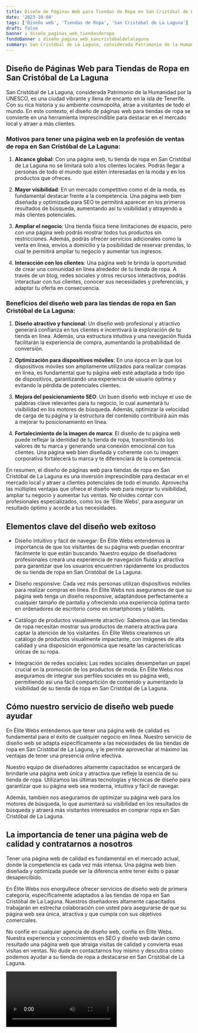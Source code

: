 ```yaml
---
title: Diseño de Páginas Web para Tiendas de Ropa en San Cristóbal de La Laguna
date: '2023-10-04'
tags: ['Diseño web', 'Tiendas de Ropa', 'San Cristóbal de La Laguna']
draft: false
banner : diseño_paginas_web_tiendasderopa
fondoBanner : diseño_pagina_web_sancristóbaldelalaguna
summary: San Cristóbal de La Laguna, considerada Patrimonio de la Humanidad por la UNESCO, es una ciudad vibrante y llena de encanto en la isla de Tenerife. Con su rica historia y su ambiente cosmopolita, atrae a visitantes de todo el mundo. En este contexto, el diseño de páginas web para tiendas de ropa se convierte en una herramienta imprescindible para destacar en el mercado local y atraer a más clientes.
---
```


## Diseño de Páginas Web para Tiendas de Ropa en San Cristóbal de La Laguna

San Cristóbal de La Laguna, considerada Patrimonio de la Humanidad por la UNESCO, es una ciudad vibrante y llena de encanto en la isla de Tenerife. Con su rica historia y su ambiente cosmopolita, atrae a visitantes de todo el mundo. En este contexto, el diseño de páginas web para tiendas de ropa se convierte en una herramienta imprescindible para destacar en el mercado local y atraer a más clientes.

### Motivos para tener una página web en la profesión de ventas de ropa en San Cristóbal de La Laguna:

1. **Alcance global**: Con una página web, tu tienda de ropa en San Cristóbal de La Laguna no se limitará solo a los clientes locales. Podrás llegar a personas de todo el mundo que estén interesadas en la moda y en los productos que ofreces.

2. **Mayor visibilidad**: En un mercado competitivo como el de la moda, es fundamental destacar frente a la competencia. Una página web bien diseñada y optimizada para SEO te permitirá aparecer en los primeros resultados de búsqueda, aumentando así tu visibilidad y atrayendo a más clientes potenciales.

3. **Ampliar el negocio**: Una tienda física tiene limitaciones de espacio, pero con una página web podrás mostrar todos tus productos sin restricciones. Además, podrás ofrecer servicios adicionales como la venta en línea, envíos a domicilio y la posibilidad de reservar prendas, lo cual te permitirá ampliar tu negocio y aumentar tus ingresos.

4. **Interacción con los clientes**: Una página web te brinda la oportunidad de crear una comunidad en línea alrededor de tu tienda de ropa. A través de un blog, redes sociales y otros recursos interactivos, podrás interactuar con tus clientes, conocer sus necesidades y preferencias, y adaptar tu oferta en consecuencia.

### Beneficios del diseño web para las tiendas de ropa en San Cristóbal de La Laguna:

1. **Diseño atractivo y funcional**: Un diseño web profesional y atractivo generará confianza en tus clientes e incentivará la exploración de tu tienda en línea. Además, una estructura intuitiva y una navegación fluida facilitarán la experiencia de compra, aumentando la probabilidad de conversión.

2. **Optimización para dispositivos móviles**: En una época en la que los dispositivos móviles son ampliamente utilizados para realizar compras en línea, es fundamental que tu página web esté adaptada a todo tipo de dispositivos, garantizando una experiencia de usuario óptima y evitando la pérdida de potenciales clientes.

3. **Mejora del posicionamiento SEO**: Un buen diseño web incluye el uso de palabras clave relevantes para tu negocio, lo cual aumentará tu visibilidad en los motores de búsqueda. Además, optimizar la velocidad de carga de tu página y la estructura del contenido contribuirá aún más a mejorar tu posicionamiento en línea.

4. **Fortalecimiento de la imagen de marca**: El diseño de tu página web puede reflejar la identidad de tu tienda de ropa, transmitiendo los valores de tu marca y generando una conexión emocional con tus clientes. Una página web bien diseñada y coherente con tu imagen corporativa fortalecerá tu marca y te diferenciará de la competencia.

En resumen, el diseño de páginas web para tiendas de ropa en San Cristóbal de La Laguna es una inversión imprescindible para destacar en el mercado local y atraer a clientes potenciales de todo el mundo. Aprovecha las múltiples ventajas que ofrece el diseño web para mejorar tu visibilidad, ampliar tu negocio y aumentar tus ventas. No olvides contar con profesionales especializados, como los de 'Élite Webs', para asegurar un resultado óptimo y acorde a tus necesidades.

<GifSeo />

<Cta />

## Elementos clave del diseño web exitoso

- Diseño intuitivo y fácil de navegar: En Élite Webs entendemos la importancia de que los visitantes de su página web puedan encontrar fácilmente lo que están buscando. Nuestro equipo de diseñadores profesionales creará una experiencia de navegación fluida y atractiva para garantizar que los usuarios encuentren rápidamente los productos de su tienda de ropa en San Cristóbal de La Laguna.

- Diseño responsive: Cada vez más personas utilizan dispositivos móviles para realizar compras en línea. En Élite Webs nos aseguramos de que su página web tenga un diseño responsive, adaptándose perfectamente a cualquier tamaño de pantalla y ofreciendo una experiencia óptima tanto en ordenadores de escritorio como en smartphones y tablets.

- Catálogo de productos visualmente atractivo: Sabemos que las tiendas de ropa necesitan mostrar sus productos de manera atractiva para captar la atención de los visitantes. En Élite Webs crearemos un catálogo de productos visualmente impactante, con imágenes de alta calidad y una disposición ergonómica que resalte las características únicas de su ropa.

- Integración de redes sociales: Las redes sociales desempeñan un papel crucial en la promoción de los productos de moda. En Élite Webs nos aseguramos de integrar sus perfiles sociales en su página web, permitiendo así una fácil compartición de contenido y aumentando la visibilidad de su tienda de ropa en San Cristóbal de La Laguna.

## Cómo nuestro servicio de diseño web puede ayudar

En Élite Webs entendemos que tener una página web de calidad es fundamental para el éxito de cualquier negocio en línea. Nuestro servicio de diseño web se adapta específicamente a las necesidades de las tiendas de ropa en San Cristóbal de La Laguna, y le permite aprovechar al máximo las ventajas de tener una presencia online efectiva.

Nuestro equipo de diseñadores altamente capacitados se encargará de brindarle una página web única y atractiva que refleje la esencia de su tienda de ropa. Utilizamos las últimas tecnologías y técnicas de diseño para garantizar que su página web sea moderna, intuitiva y fácil de navegar.

Además, también nos aseguramos de optimizar su página web para los motores de búsqueda, lo que aumentará su visibilidad en los resultados de búsqueda y atraerá más visitantes interesados en comprar ropa en San Cristóbal de La Laguna.

## La importancia de tener una página web de calidad y contratarnos a nosotros

Tener una página web de calidad es fundamental en el mercado actual, donde la competencia es cada vez más intensa. Una página web bien diseñada y optimizada puede ser la diferencia entre tener éxito o pasar desapercibido.

En Élite Webs nos enorgullece ofrecer servicios de diseño web de primera categoría, específicamente adaptados a las tiendas de ropa en San Cristóbal de La Laguna. Nuestros diseñadores altamente capacitados trabajarán en estrecha colaboración con usted para asegurarse de que su página web sea única, atractiva y que cumpla con sus objetivos comerciales.

No confíe en cualquier agencia de diseño web, confíe en Élite Webs. Nuestra experiencia y conocimientos en SEO y diseño web darán como resultado una página web que atraiga visitas de calidad y convierta esas visitas en ventas. No dude en contactarnos hoy mismo y descubra cómo podemos ayudar a su tienda de ropa a destacarse en San Cristóbal de La Laguna.

<Video />

<CtaBot job='Tiendas de Ropa' city='San Cristóbal de La Laguna'/>

<Gmaps query='San Cristóbal de La Laguna+españa+maps' />